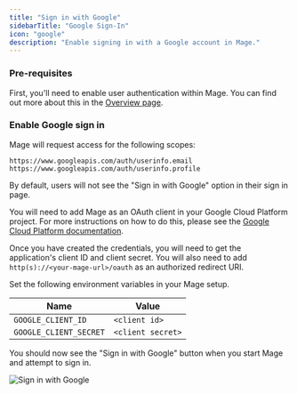 ```yaml
---
title: "Sign in with Google"
sidebarTitle: "Google Sign-In"
icon: "google"
description: "Enable signing in with a Google account in Mage."
---
```


### Pre-requisites

First, you'll need to enable user authentication within Mage. You can find out more about
this in the [Overview page](/production/authentication/overview).

### Enable Google sign in

<Note>

Mage will request access for the following scopes:

```
https://www.googleapis.com/auth/userinfo.email
https://www.googleapis.com/auth/userinfo.profile
```

</Note>

By default, users will not see the "Sign in with Google" option in their sign in page.

<Steps>

<Step title="Add Oauth application">

You will need to add Mage as an OAuth client in your Google Cloud Platform project.
For more instructions on how to do this, please see the [Google Cloud Platform documentation](https://developers.google.com/identity/protocols/oauth2/openid-connect#appsetup).

</Step>

<Step title="Retrieve credentials">

Once you have created the credentials, you will need to get the application's client ID and client secret.
You will also need to add `http(s)://<your-mage-url>/oauth` as an authorized redirect URI.

</Step>

<Step title="Set environment variables">

Set the following environment variables in your Mage setup.

| Name | Value |
| --- | --- |
| `GOOGLE_CLIENT_ID` | `<client id>` |
| `GOOGLE_CLIENT_SECRET` | `<client secret>` |

</Step>

</Steps>

You should now see the "Sign in with Google" button when you start Mage and attempt to sign in.

<Frame>
    <img
        alt="Sign in with Google"
        src="https://github.com/mage-ai/assets/blob/main/production/authentication/sign-in-with-google.png?raw=true"
    />
</Frame>
